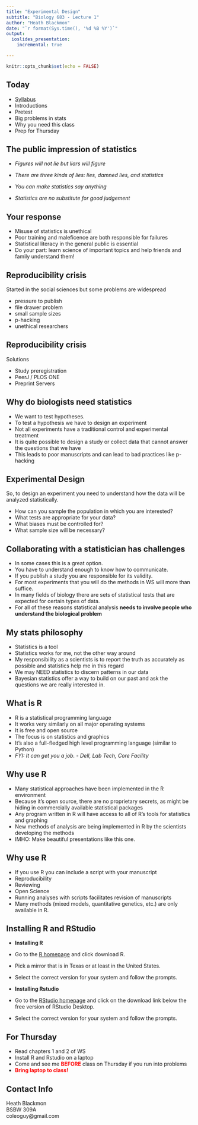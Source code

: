 ```yaml
---
title: "Experimental Design"
subtitle: "Biology 683 - Lecture 1"
author: "Heath Blackmon"
date: "`r format(Sys.time(), '%d %B %Y')`"
output:
  ioslides_presentation:
    incremental: true

---
```


```r
knitr::opts_chunk$set(echo = FALSE)
```

## Today

- [Syllabus](http://coleoguy.github.io/teaching/expdes/syllabus.pdf)  
- Introductions  
- Pretest  
- Big problems in stats  
- Why you need this class  
- Prep for Thursday  





## The public impression of statistics  
  
- *Figures will not lie but liars will figure*  

- *There are three kinds of lies: lies, damned lies, and statistics*    

- *You can make statistics say anything*    

- *Statistics are no substitute for good judgement*  





## Your response

- Misuse of statistics is unethical  
- Poor training and maleficence are both responsible for failures  
- Statistical literacy in the general public is essential  
- Do your part: learn science of important topics and help friends and family understand them!






## Reproducibility crisis

Started in the social sciences but some problems are widespread  

- pressure to publish  
-	file drawer problem  
-	small sample sizes  
-	p-hacking  
-	unethical researchers







## Reproducibility crisis

Solutions  

-	Study preregistration  
-	PeerJ / PLOS ONE  
-	Preprint Servers  







## Why do biologists need statistics

- We want to test hypotheses.  
- To test a hypothesis we have to design an experiment  
- Not all experiments have a traditional control and experimental treatment  
- It is quite possible to design a study or collect data that cannot answer the questions that we have  
- This leads to poor manuscripts and can lead to bad practices like p-hacking  







## Experimental Design

So, to design an experiment you need to understand how the data will be analyzed statistically.

- How can you sample the population in which you are interested?  
- What tests are appropriate for your data?    
- What biases must be controlled for?  
- What sample size will be necessary?   







## Collaborating with a statistician has challenges

- In some cases this is a great option.  
- You have to understand enough to know how to communicate.  
- If you publish a study you are responsible for its validity.  
- For most experiments that you will do the methods in WS will more than suffice.  
- In many fields of biology there are sets of statistical tests that are expected for certain types of data.  
- For all of these reasons statistical analysis **needs to involve people who understand the biological problem**  






## My stats philosophy

- Statistics is a tool  
- Statistics works for me, not the other way around  
- My responsibility as a scientists is to report the truth as accurately as possible and statistics help me in this regard   
- We may NEED statistics to discern patterns in our data   
- Bayesian statistics offer a way to build on our past and ask the questions we are really interested in.  






## What is R

- R is a statistical programming language   
- It works very similarly on all major operating systems   
- It is free and open source  
- The focus is on statistics and graphics  
- It’s also a full-fledged high level programming language (similar to Python)  
- *FYI: It can get you a job. - Dell, Lab Tech, Core Facility*





## Why use R

- Many statistical approaches have been implemented in the R environment  
- Because it’s open source, there are no proprietary secrets, as might be hiding in commercially available statistical packages   
- Any program written in R will have access to all of R’s tools for statistics and graphing   
- New methods of analysis are being implemented in R by the scientists developing the methods   
- IMHO: Make beautiful presentations like this one.



## Why use R

- If you use R you can include a script with your manuscript  
- Reproducibility  
- Reviewing  
- Open Science  
- Running analyses with scripts facilitates revision of manuscripts   
- Many methods (mixed models, quantitative genetics, etc.) are only available in R.  







## Installing R and RStudio

- **Installing R**  
- Go to the [R homepage](https://www.r-project.org/) and click download R.  
- Pick a mirror that is in Texas or at least in the United States.  
- Select the correct version for your system and follow the prompts.

- **Installing Rstudio**  
- Go to the [RStudio homepage](https://www.rstudio.com/products/rstudio/download/) and click on the download link below the free version of RStudio Desktop.  
- Select the correct version for your system and follow the prompts.





## For Thursday

- Read chapters 1 and 2 of WS   
- Install R and Rstudio on a laptop  
-	Come and see me <font color="red">**BEFORE**</font> class on Thursday if you run into problems  
- <font color="red">**Bring laptop to class!**</font>   




## Contact Info

Heath Blackmon  
BSBW 309A  
coleoguy@gmail.com  






